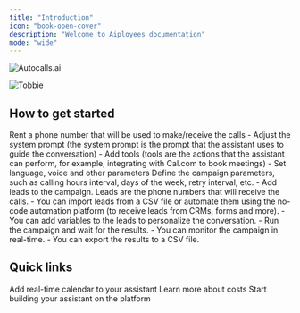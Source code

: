 ```yaml
---
title: "Introduction"
icon: "book-open-cover"
description: "Welcome to Aiployees documentation"
mode: "wide"
---
```


<img
  className="block dark:hidden"
  src="https://autocalls.ai/ogimage-en.jpg"
  alt="Autocalls.ai"
/>

<img
  className="hidden dark:block"
  src="/tobbie.png"
  alt="Tobbie"
  title="Tobbie"
/>

## How to get started

<Steps>
  <Step title="Rent a phone number">
    Rent a phone number that will be used to make/receive the calls
  </Step>
  <Step title="Create an assistant">
    - Adjust the system prompt (the system prompt is the prompt that the
      assistant uses to guide the conversation) - Add tools (tools are the actions
      that the assistant can perform, for example, integrating with Cal.com to
      book meetings) - Set language, voice and other parameters
  </Step>
  <Step title="Create a campaign">
    Define the campaign parameters, such as calling hours interval, days of the
    week, retry interval, etc.
  </Step>
  <Step title="Add leads">
    - Add leads to the campaign. Leads are the phone numbers that will receive
      the calls. - You can import leads from a CSV file or automate them using the
      no-code automation platform (to receive leads from CRMs, forms and more). -
      You can add variables to the leads to personalize the conversation.
  </Step>
  <Step title="Run the campaign">
    - Run the campaign and wait for the results. - You can monitor the campaign
      in real-time. - You can export the results to a CSV file.
  </Step>
</Steps>

## Quick links

<CardGroup cols="3">
  <Card title="Add Cal.com tool" icon="arrow-up-right-from-square" href="tools/cal-com">
    Add real-time calendar to your assistant
  </Card>
  <Card title="Costs" icon="arrow-up-right-from-square" href="costs">
    Learn more about costs
  </Card>
  <Card title="Go to the platform" icon="arrow-up-right-from-square" href="https://app.autocalls.ai/">
    Start building your assistant on the platform
  </Card>
</CardGroup>